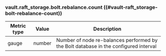 ### vault.raft_storage.bolt.rebalance.count ((#vault-raft_storage-bolt-rebalance-count))

Metric type | Value   | Description
----------- | ------- | -----------
gauge       | number  | Number of node re-balances performed by the Bolt database in the configured interval